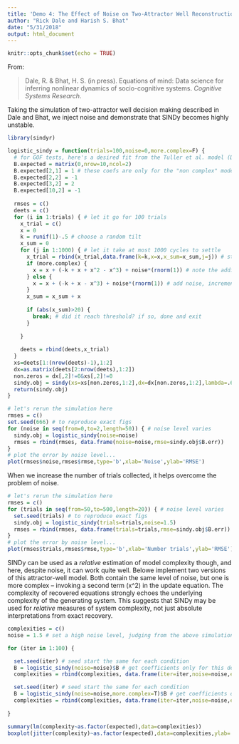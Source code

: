 ```yaml
---
title: 'Demo 4: The Effect of Noise on Two-Attractor Well Reconstruction'
author: "Rick Dale and Harish S. Bhat"
date: "5/31/2018"
output: html_document
---
```


```r
knitr::opts_chunk$set(echo = TRUE)
```

From:

> Dale, R. & Bhat, H. S. (in press). Equations of mind: Data science for inferring nonlinear dynamics of socio-cognitive systems. *Cognitive Systems Research*.

Taking the simulation of two-attractor well decision making described in Dale and Bhat, we inject noise and demonstrate that SINDy becomes highly unstable. 

```r

library(sindyr)

logistic_sindy = function(trials=100,noise=0,more.complex=F) {
  # for GOF tests, here's a desired fit from the Tuller et al. model (Duran & Dale)
  B.expected = matrix(0,nrow=10,ncol=2)
  B.expected[2,1] = 1 # these coefs are only for the "non complex" model
  B.expected[2,2] = -1
  B.expected[3,2] = 2
  B.expected[10,2] = -1
  
  rmses = c()
  deets = c()
  for (i in 1:trials) { # let it go for 100 trials
    x_trial = c()
    x = 0
    k = runif(1)-.5 # choose a random tilt
    x_sum = 0
    for (j in 1:1000) { # let it take at most 1000 cycles to settle
      x_trial = rbind(x_trial,data.frame(k=k,x=x,x_sum=x_sum,j=j)) # store this trial
      if (more.complex) {
        x = x + (-k + x + x^2 - x^3) + noise*(rnorm(1)) # note the additional term x^2
      } else {
        x = x + (-k + x - x^3) + noise*(rnorm(1)) # add noise, increment by model
      }
      x_sum = x_sum + x
      
      if (abs(x_sum)>20) { 
        break; # did it reach threshold? if so, done and exit
      }
      
    }
    
    deets = rbind(deets,x_trial)
  }
  xs=deets[1:(nrow(deets)-1),1:2]
  dx=as.matrix(deets[2:nrow(deets),1:2])
  non.zeros = dx[,2]!=0&xs[,2]!=0
  sindy.obj = sindy(xs=xs[non.zeros,1:2],dx=dx[non.zeros,1:2],lambda=.6,B.expected=B.expected)
  return(sindy.obj)
}

# let's rerun the simulation here
rmses = c()
set.seed(666) # to reproduce exact figs
for (noise in seq(from=0,to=2,length=50)) { # noise level varies
  sindy.obj = logistic_sindy(noise=noise)
  rmses = rbind(rmses, data.frame(noise=noise,rmse=sindy.obj$B.err))
}
# plot the error by noise level... 
plot(rmses$noise,rmses$rmse,type='b',xlab='Noise',ylab='RMSE')

```

When we increase the number of trials collected, it helps overcome the problem of noise.

```r

# let's rerun the simulation here
rmses = c()
for (trials in seq(from=50,to=500,length=20)) { # noise level varies
  set.seed(trials) # to reproduce exact figs
  sindy.obj = logistic_sindy(trials=trials,noise=1.5)
  rmses = rbind(rmses, data.frame(trials=trials,rmse=sindy.obj$B.err))
}
# plot the error by noise level... 
plot(rmses$trials,rmses$rmse,type='b',xlab='Number trials',ylab='RMSE')

```

SINDy can be used as a *relative* estimation of model complexity though, and here, despite noise, it can work quite well. Belowe implement two versions of this attractor-well model. Both contain the same level of noise, but one is more complex -- invoking a second term (x^2) in the update equation. The complexity of recovered equations strongly echoes the underlying complexity of the generating system. This suggests that SINDy may be used for *relative* measures of system complexity, not just absolute interpretations from exact recovery.

```r

complexities = c()
noise = 1.5 # set a high noise level, judging from the above simulation

for (iter in 1:100) {

  set.seed(iter) # seed start the same for each condition
  B = logistic_sindy(noise=noise)$B # get coefficients only for this demo
  complexities = rbind(complexities, data.frame(iter=iter,noise=noise,expected=4,complexity=sum(B!=0))) # store data for this run

  set.seed(iter) # seed start the same for each condition
  B = logistic_sindy(noise=noise,more.complex=T)$B # get coefficients only for this demo  
  complexities = rbind(complexities, data.frame(iter=iter,noise=noise,expected=5,complexity=sum(B!=0))) # store data for this more complex run
  
}

summary(lm(complexity~as.factor(expected),data=complexities))
boxplot(jitter(complexity)~as.factor(expected),data=complexities,ylab='Coefficients (with jitter)',xlab='Expected coefficients')


```






